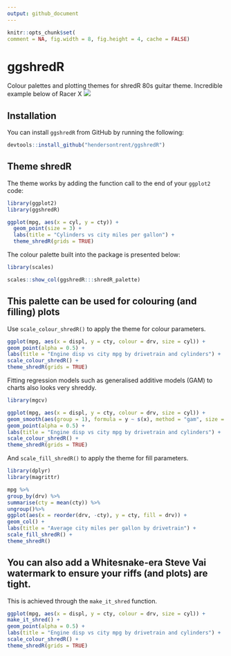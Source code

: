 ```yaml
---
output: github_document
---
```


```r
knitr::opts_chunk$set(
comment = NA, fig.width = 8, fig.height = 4, cache = FALSE)
```

# ggshredR

Colour palettes and plotting themes for shredR 80s guitar theme. Incredible example below of Racer X ![](https://github.com/hendersontrent/ggshredR/blob/master/racerx.jpg)

## Installation

You can install `ggshredR` from GitHub by running the following:

```r
devtools::install_github("hendersontrent/ggshredR")
```

## Theme shredR

The theme works by adding the function call to the end of your `ggplot2` code:

```r
library(ggplot2)
library(ggshredR)

ggplot(mpg, aes(x = cyl, y = cty)) +
  geom_point(size = 3) +
  labs(title = "Cylinders vs city miles per gallon") +
  theme_shredR(grids = TRUE)
```

The colour palette built into the package is presented below:

```r
library(scales)

scales::show_col(ggshredR:::shredR_palette)
```

## This palette can be used for colouring (and filling) plots

Use `scale_colour_shredR()` to apply the theme for colour parameters.

```r
ggplot(mpg, aes(x = displ, y = cty, colour = drv, size = cyl)) +
geom_point(alpha = 0.5) +
labs(title = "Engine disp vs city mpg by drivetrain and cylinders") +
scale_colour_shredR() +
theme_shredR(grids = TRUE)
```

Fitting regression models such as generalised additive models (GAM) to charts also looks very shreddy.

```r
library(mgcv)

ggplot(mpg, aes(x = displ, y = cty, colour = drv, size = cyl)) +
geom_smooth(aes(group = 1), formula = y ~ s(x), method = "gam", size = 1) +
geom_point(alpha = 0.5) +
labs(title = "Engine disp vs city mpg by drivetrain and cylinders") +
scale_colour_shredR() +
theme_shredR(grids = TRUE)
```

And `scale_fill_shredR()` to apply the theme for fill parameters.

```r
library(dplyr)
library(magrittr)

mpg %>%
group_by(drv) %>%
summarise(cty = mean(cty)) %>%
ungroup()%>%
ggplot(aes(x = reorder(drv, -cty), y = cty, fill = drv)) +
geom_col() +
labs(title = "Average city miles per gallon by drivetrain") +
scale_fill_shredR() +
theme_shredR()
```

## You can also add a Whitesnake-era Steve Vai watermark to ensure your riffs (and plots) are tight.

This is achieved through the `make_it_shred` function.

```r
ggplot(mpg, aes(x = displ, y = cty, colour = drv, size = cyl)) +
make_it_shred() +
geom_point(alpha = 0.5) +
labs(title = "Engine disp vs city mpg by drivetrain and cylinders") +
scale_colour_shredR() +
theme_shredR(grids = TRUE)
```
